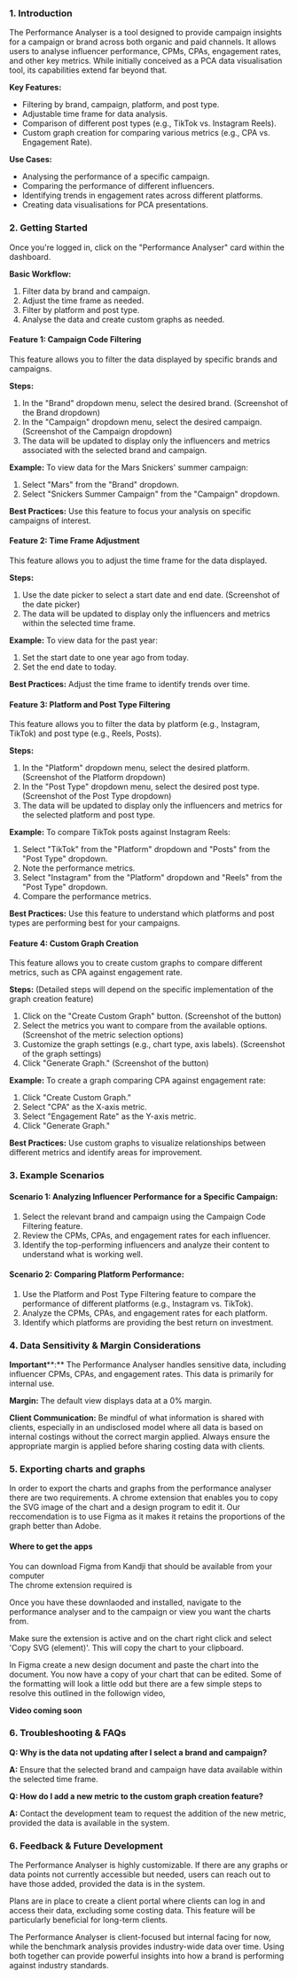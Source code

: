 
### **1\. Introduction**

The Performance Analyser is a tool designed to provide campaign insights for a campaign or brand across both organic and paid channels. It allows users to analyse influencer performance, CPMs, CPAs, engagement rates, and other key metrics. While initially conceived as a PCA data visualisation tool, its capabilities extend far beyond that.

  

**Key Features:**

*   Filtering by brand, campaign, platform, and post type.
*   Adjustable time frame for data analysis.
*   Comparison of different post types (e.g., TikTok vs. Instagram Reels).
*   Custom graph creation for comparing various metrics (e.g., CPA vs. Engagement Rate).

  

**Use Cases:**

*   Analysing the performance of a specific campaign.
*   Comparing the performance of different influencers.
*   Identifying trends in engagement rates across different platforms.
*   Creating data visualisations for PCA presentations.

  

### **2\. Getting Started**

Once you're logged in, click on the "Performance Analyser" card within the dashboard.


**Basic Workflow:**

1. Filter data by brand and campaign.
2. Adjust the time frame as needed.
3. Filter by platform and post type.
4. Analyse the data and create custom graphs as needed.

  

#### **Feature 1: Campaign Code Filtering**

This feature allows you to filter the data displayed by specific brands and campaigns.

  

**Steps:**

1. In the "Brand" dropdown menu, select the desired brand. (Screenshot of the Brand dropdown)
2. In the "Campaign" dropdown menu, select the desired campaign. (Screenshot of the Campaign dropdown)
3. The data will be updated to display only the influencers and metrics associated with the selected brand and campaign.

  

**Example:** To view data for the Mars Snickers' summer campaign:

1. Select "Mars" from the "Brand" dropdown.
2. Select "Snickers Summer Campaign" from the "Campaign" dropdown.

  

**Best Practices:** Use this feature to focus your analysis on specific campaigns of interest.

  

#### **Feature 2: Time Frame Adjustment**

This feature allows you to adjust the time frame for the data displayed.

  

**Steps:**

1. Use the date picker to select a start date and end date. (Screenshot of the date picker)
2. The data will be updated to display only the influencers and metrics within the selected time frame.

  

**Example:** To view data for the past year:

1. Set the start date to one year ago from today.
2. Set the end date to today.

  

**Best Practices:** Adjust the time frame to identify trends over time.

  

#### **Feature 3: Platform and Post Type Filtering**

This feature allows you to filter the data by platform (e.g., Instagram, TikTok) and post type (e.g., Reels, Posts).

  

**Steps:**

1. In the "Platform" dropdown menu, select the desired platform. (Screenshot of the Platform dropdown)
2. In the "Post Type" dropdown menu, select the desired post type. (Screenshot of the Post Type dropdown)
3. The data will be updated to display only the influencers and metrics for the selected platform and post type.

  

**Example:** To compare TikTok posts against Instagram Reels:

1. Select "TikTok" from the "Platform" dropdown and "Posts" from the "Post Type" dropdown.
2. Note the performance metrics.
3. Select "Instagram" from the "Platform" dropdown and "Reels" from the "Post Type" dropdown.
4. Compare the performance metrics.

  

**Best Practices:** Use this feature to understand which platforms and post types are performing best for your campaigns.

  

#### **Feature 4: Custom Graph Creation**

This feature allows you to create custom graphs to compare different metrics, such as CPA against engagement rate.

  

**Steps:** (Detailed steps will depend on the specific implementation of the graph creation feature)

1. Click on the "Create Custom Graph" button. (Screenshot of the button)
2. Select the metrics you want to compare from the available options. (Screenshot of the metric selection options)
3. Customize the graph settings (e.g., chart type, axis labels). (Screenshot of the graph settings)
4. Click "Generate Graph." (Screenshot of the button)

  

**Example:** To create a graph comparing CPA against engagement rate:

1. Click "Create Custom Graph."
2. Select "CPA" as the X-axis metric.
3. Select "Engagement Rate" as the Y-axis metric.
4. Click "Generate Graph."

  

**Best Practices:** Use custom graphs to visualize relationships between different metrics and identify areas for improvement.

  

### **3\. Example Scenarios**

#### **Scenario 1: Analyzing Influencer Performance for a Specific Campaign:**

1. Select the relevant brand and campaign using the Campaign Code Filtering feature.
2. Review the CPMs, CPAs, and engagement rates for each influencer.
3. Identify the top-performing influencers and analyze their content to understand what is working well.

  

#### **Scenario 2: Comparing Platform Performance:**

1. Use the Platform and Post Type Filtering feature to compare the performance of different platforms (e.g., Instagram vs. TikTok).
2. Analyze the CPMs, CPAs, and engagement rates for each platform.
3. Identify which platforms are providing the best return on investment.

  

### **4\. Data Sensitivity & Margin Considerations**

**Important****:** The Performance Analyser handles sensitive data, including influencer CPMs, CPAs, and engagement rates. This data is primarily for internal use.

  

**Margin:** The default view displays data at a 0% margin.

  

**Client Communication:** Be mindful of what information is shared with clients, especially in an undisclosed model where all data is based on internal costings without the correct margin applied. Always ensure the appropriate margin is applied before sharing costing data with clients.

  
### **5\. Exporting charts and graphs**
In order to export the charts and graphs from the performance analyser there are two requirements. A chrome extension that enables you to copy the SVG image of the chart and a design program to edit it. Our reccomendation is to use Figma as it makes it retains the proportions of the graph better than Adobe. 

#### **Where to get the apps**
You can download Figma from Kandji that should be available from your computer  
The chrome extension required is

Once you have these downlaoded and installed, navigate to the performance analyser and to the campaign or view you want the charts from.

Make sure the extension is active and on the chart right click and select 'Copy SVG (element)'. This will copy the chart to your clipboard.  

In Figma create a new design document and paste the chart into the document. You now have a copy of your chart that can be edited. Some of the formatting will look a little odd but there are a few simple steps to resolve this outlined in the followign video,

**Video coming soon**

### **6\. Troubleshooting & FAQs**

**Q: Why is the data not updating after I select a brand and campaign?**

**A:** Ensure that the selected brand and campaign have data available within the selected time frame.

  

**Q: How do I add a new metric to the custom graph creation feature?**

**A:** Contact the development team to request the addition of the new metric, provided the data is available in the system.

  

### **6\. Feedback & Future Development**

The Performance Analyser is highly customizable. If there are any graphs or data points not currently accessible but needed, users can reach out to have those added, provided the data is in the system.

  

Plans are in place to create a client portal where clients can log in and access their data, excluding some costing data. This feature will be particularly beneficial for long-term clients.

  

The Performance Analyser is client-focused but internal facing for now, while the benchmark analysis provides industry-wide data over time. Using both together can provide powerful insights into how a brand is performing against industry standards.